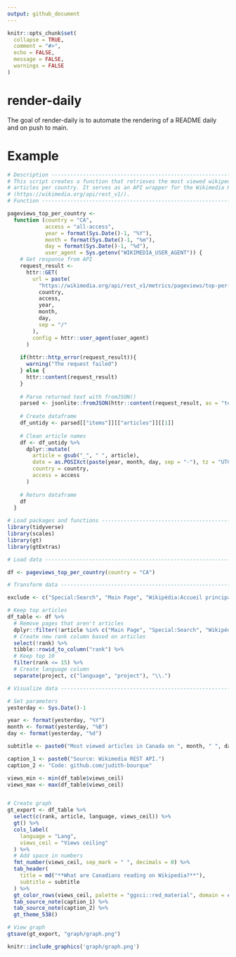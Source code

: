 ```yaml
---
output: github_document
---
```


<!-- README.md is generated from README.Rmd. Please edit that file -->

```r
knitr::opts_chunk$set(
  collapse = TRUE,
  comment = "#>",
  echo = FALSE,
  message = FALSE,
  warnings = FALSE
)
```

# render-daily

<!-- badges: start -->
<!-- badges: end -->

The goal of render-daily is to automate the rendering of a README daily and on push to main.

# Example

```r
# Description -------------------------------------------------------------
# This script creates a function that retrieves the most viewed wikipedia
# articles per country. It serves as an API wrapper for the Wikimedia REST API
# (https://wikimedia.org/api/rest_v1/).
# Function ----------------------------------------------------------------

pageviews_top_per_country <-
  function (country = "CA",
            access = "all-access",
            year = format(Sys.Date()-1, "%Y"),
            month = format(Sys.Date()-1, "%m"),
            day = format(Sys.Date()-1, "%d"),
            user_agent = Sys.getenv("WIKIMEDIA_USER_AGENT")) {
    # Get response from API
    request_result <-
      httr::GET(
        url = paste(
          "https://wikimedia.org/api/rest_v1/metrics/pageviews/top-per-country",
          country,
          access,
          year,
          month,
          day,
          sep = "/"
        ),
        config = httr::user_agent(user_agent)
      )
    
    if(httr::http_error(request_result)){
      warning("The request failed")
    } else {
      httr::content(request_result)
    }
    
    # Parse returned text with fromJSON()
    parsed <- jsonlite::fromJSON(httr::content(request_result, as = "text"))
    
    # Create dataframe
    df_untidy <- parsed[["items"]][["articles"]][[1]]
    
    # Clean article names
    df <- df_untidy %>% 
      dplyr::mutate(
        article = gsub("_", " ", article),
        date = as.POSIXct(paste(year, month, day, sep = "-"), tz = "UTC"),
        country = country,
        access = access
      )
    
    # Return dataframe
    df
  }
```


```r
# Load packages and functions ---------------------------------------------
library(tidyverse)
library(scales)
library(gt)
library(gtExtras)

# Load data ---------------------------------------------------------------

df <- pageviews_top_per_country(country = "CA")

# Transform data ----------------------------------------------------------

exclude <- c("Special:Search", "Main Page", "Wikipédia:Accueil principal")

# Keep top articles
df_table <- df %>% 
  # Remove pages that aren't articles
  dplyr::filter(!article %in% c("Main Page", "Special:Search", "Wikipédia:Accueil principal", "Wikipedia:Featured pictures", "Spécial:Recherche", "Portal:Current events", "Wikipedia:首页", "Wiktionary:Main Page")) %>% 
  # Create new rank column based on articles
  select(!rank) %>% 
  tibble::rowid_to_column("rank") %>% 
  # Keep top 10
  filter(rank <= 15) %>% 
  # Create language column
  separate(project, c("language", "project"), "\\.")

# Visualize data ----------------------------------------------------------

# Set parameters
yesterday <- Sys.Date()-1

year <- format(yesterday, "%Y")
month <- format(yesterday, "%B")
day <- format(yesterday, "%d")

subtitle <- paste0("Most viewed articles in Canada on ", month, " ", day, ",", " ", year, ".")

caption_1 <- paste0("Source: Wikimedia REST API.")
caption_2 <- "Code: github.com/judith-bourque"

views_min <- min(df_table$views_ceil)
views_max <- max(df_table$views_ceil)


# Create graph
gt_export <- df_table %>% 
  select(c(rank, article, language, views_ceil)) %>% 
  gt() %>% 
  cols_label(
    language = "Lang",
    views_ceil = "Views ceiling"
  ) %>% 
  # Add space in numbers
  fmt_number(views_ceil, sep_mark = " ", decimals = 0) %>% 
  tab_header(
    title = md("**What are Canadians reading on Wikipedia?**"),
    subtitle = subtitle
  ) %>% 
  gt_color_rows(views_ceil, palette = "ggsci::red_material", domain = c(views_min, views_max)) %>% 
  tab_source_note(caption_1) %>% 
  tab_source_note(caption_2) %>% 
  gt_theme_538()

# View graph
gtsave(gt_export, "graph/graph.png")

knitr::include_graphics('graph/graph.png')

```

